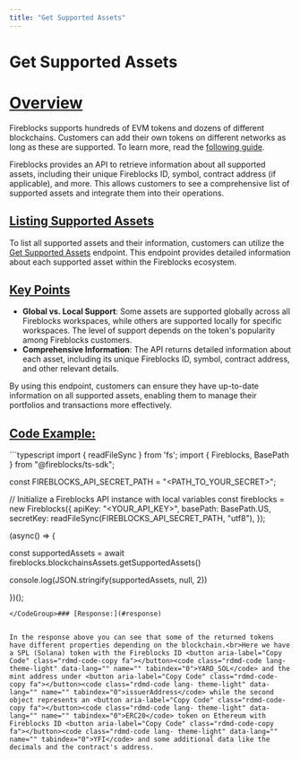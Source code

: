 ```yaml
---
title: "Get Supported Assets"
---
```

  
  # Get Supported Assets

# [Overview](#overview)
  

Fireblocks supports hundreds of EVM tokens and dozens of different blockchains. Customers can add their own tokens on different networks as long as these are supported. To learn more, read the [following guide](/reference/add-your-tokens).

Fireblocks provides an API to retrieve information about all supported assets, including their unique Fireblocks ID, symbol, contract address (if applicable), and more. This allows customers to see a comprehensive list of supported assets and integrate them into their operations.

  
## [Listing Supported Assets](#listing-supported-assets)

To list all supported assets and their information, customers can utilize the [Get Supported Assets](/reference/getsupportedassets-1) endpoint. This endpoint provides detailed information about each supported asset within the Fireblocks ecosystem.

  
## [Key Points](#key-points)

*   **Global vs. Local Support**: Some assets are supported globally across all Fireblocks workspaces, while others are supported locally for specific workspaces. The level of support depends on the token's popularity among Fireblocks customers.
*   **Comprehensive Information**: The API returns detailed information about each asset, including its unique Fireblocks ID, symbol, contract address, and other relevant details.

By using this endpoint, customers can ensure they have up-to-date information on all supported assets, enabling them to manage their portfolios and transactions more effectively.

  
## [Code Example:](#code-example)
<CodeGroup>
```typescript
import { readFileSync } from 'fs';
import { Fireblocks, BasePath } from "@fireblocks/ts-sdk";

const FIREBLOCKS_API_SECRET_PATH = "<PATH_TO_YOUR_SECRET>";

// Initialize a Fireblocks API instance with local variables
const fireblocks = new Fireblocks({
    apiKey: "<YOUR_API_KEY>",
    basePath: BasePath.US,
    secretKey: readFileSync(FIREBLOCKS_API_SECRET_PATH, "utf8"),
});


(async() => {

  const supportedAssets = await fireblocks.blockchainsAssets.getSupportedAssets()

  console.log(JSON.stringify(supportedAssets, null, 2))

})();

```
</CodeGroup>### [Response:](#response)
```

```

In the response above you can see that some of the returned tokens have different properties depending on the blockchain.<br>Here we have a SPL (Solana) token with the Fireblocks ID <button aria-label="Copy Code" class="rdmd-code-copy fa"></button><code class="rdmd-code lang- theme-light" data-lang="" name="" tabindex="0">YARD_SOL</code> and the mint address under <button aria-label="Copy Code" class="rdmd-code-copy fa"></button><code class="rdmd-code lang- theme-light" data-lang="" name="" tabindex="0">issuerAddress</code> while the second object represents an <button aria-label="Copy Code" class="rdmd-code-copy fa"></button><code class="rdmd-code lang- theme-light" data-lang="" name="" tabindex="0">ERC20</code> token on Ethereum with Fireblocks ID <button aria-label="Copy Code" class="rdmd-code-copy fa"></button><code class="rdmd-code lang- theme-light" data-lang="" name="" tabindex="0">YFI</code> and some additional data like the decimals and the contract's address.